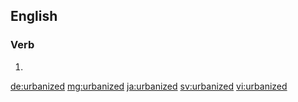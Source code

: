 ==English==

===Verb===
{{head|en}}

# {{en-past of|urbanize}}

[[de:urbanized]]
[[mg:urbanized]]
[[ja:urbanized]]
[[sv:urbanized]]
[[vi:urbanized]]